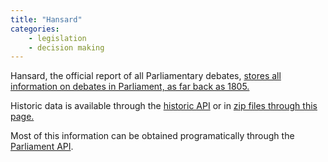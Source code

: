 ```yaml
---
title: "Hansard"
categories:
    - legislation
    - decision making
---
```


Hansard, the official report of all Parliamentary debates, [stores all information on debates in Parliament, as far back as 1805.](https://hansard.parliament.uk/)

Historic data is available through the [historic API](https://api.parliament.uk/historic-hansard/api) or in [zip files through this page.](https://www.hansard-archive.parliament.uk/)

Most of this information can be obtained programatically through the [Parliament API](parliament-api.qmd). 